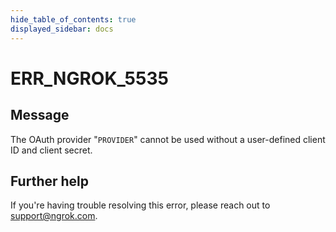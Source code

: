 ```yaml
---
hide_table_of_contents: true
displayed_sidebar: docs
---
```



# ERR_NGROK_5535

## Message

The OAuth provider "`PROVIDER`" cannot be used without a user-defined client ID and client secret.

<ErrorDetails error="err_ngrok_5535" />

## Further help

If you're having trouble resolving this error, please reach out to [support@ngrok.com](mailto:support@ngrok.com?subject=Help%20with%20ERR_NGROK_5535).
